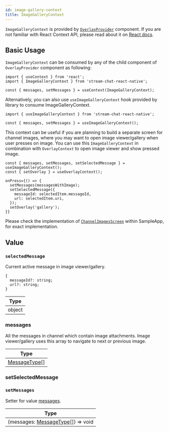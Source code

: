 ```yaml
---
id: image-gallery-context
title: ImageGalleryContext
---
```



`ImageGalleryContext` is provided by [`OverlayProvider`](../core-components/overlay_provider.mdx) component. If you are not familiar with React Context API, please read about it on [React docs](https://reactjs.org/docs/context.html).

## Basic Usage

`ImageGalleryContext` can be consumed by any of the child component of `OverlayProvider` component as following:

```tsx
import { useContext } from 'react';
import { ImageGalleryContext } from 'stream-chat-react-native';

const { messages, setMessages } = useContext(ImageGalleryContext);
```

Alternatively, you can also use `useImageGalleryContext` hook provided by library to consume ImageGalleryContext.

```tsx
import { useImageGalleryContext } from 'stream-chat-react-native';

const { messages, setMessages } = useImageGalleryContext();
```

This context can be useful if you are planning to build a separate screen for channel images, where you may want to open image viewer/gallery when user presses on image.
You can use this `ImageGalleryContext` in combination with `OverlayContext` to open image viewer and show pressed image.

```tsx
const { messages, setMessages, setSelectedMessage } = useImageGalleryContext();
const { setOverlay } = useOverlayContext();

onPress={() => {
  setMessages(messagesWithImage);
  setSelectedMessage({
    messageId: selectedItem.messageId,
    url: selectedItem.uri,
  });
  setOverlay('gallery');
}}
```

Please check the implementation of [`ChannelImagesScreen`](https://github.com/GetStream/stream-chat-react-native/blob/main/examples/SampleApp/src/screens/ChannelImagesScreen.tsx) within SampleApp, for exact implementation.

## Value

### `selectedMessage`

Current active message in image viewer/gallery.

```tsx
{
  messageId?: string;
  url?: string;
}
```

| Type   |
| ------ |
| object |

### messages

All the messages in channel which contain image attachments. Image viewer/gallery uses this array to navigate to next or previous image.

| Type                                                                                                                                        |
| ------------------------------------------------------------------------------------------------------------------------------------------- |
| [MessageType](https://github.com/GetStream/stream-chat-react-native/blob/main/package/src/components/MessageList/hooks/useMessageList.ts)[] |

### setSelectedMessage

<SetSelectedMessage />

### `setMessages`

Setter for value [messages](#messages).

| Type                                                                                                                                                            |
| --------------------------------------------------------------------------------------------------------------------------------------------------------------- |
| (messages: [MessageType](https://github.com/GetStream/stream-chat-react-native/blob/main/package/src/components/MessageList/hooks/useMessageList.ts)[]) => void |
